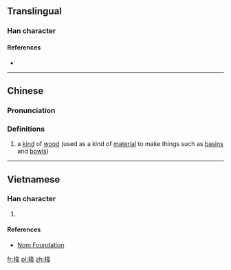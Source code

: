 ==Translingual==

===Han character===
{{Han char|rn=75|rad=木|as=09|sn=13|four=45956|canj=DDMQ|ids=⿰木韋}}

====References====
* {{Han ref|kx=0537.190|dkj=15071|dj=0925.040|hdz=21257.050|uh=6932|ud=26930|bh=DDF0|bd=56816}}

----

==Chinese==
{{zh-forms}}

===Pronunciation===
{{zh-pron
|m=wěi
|c=wai5
|mc=y
|oc=y
|ma=
|cat=n
}}

===Definitions===
# a [[kind]] of [[wood]] (used as a kind of [[material]] to make things such as [[basin]]s and [[bowl]]s)

----

==Vietnamese==

===Han character===
{{vi-readings|rs=木09| hanviet = vè}}

# {{defn|lang=vi|sort=木09}}

====References====
*[http://nomfoundation.org/common/nom_details.php?codepoint=6932 Nom Foundation]

[[fr:椲]]
[[pl:椲]]
[[zh:椲]]